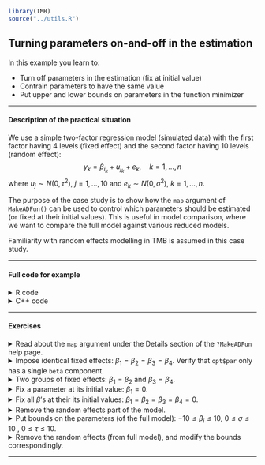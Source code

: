 ```r
library(TMB)
source("../utils.R")
```


## **Turning parameters on-and-off in the estimation** 
In this example you learn to:

* Turn off parameters in the estimation (fix at initial value)
* Contrain parameters to have the same value
* Put upper and lower bounds  on parameters in the function minimizer

***
#### Description of the practical situation
We use a simple two-factor regression
model (simulated data) with the first factor 
having 4 levels (fixed effect)
and the second factor having 10 levels (random effect):
$$
  y_k = \beta_{i_k} + u_{j_k} + e_k, \quad k=1,\dots,n
$$
where $u_j \sim N(0,\tau^2)$, $j=1,\ldots,10$ and $e_k  \sim  N(0,\sigma^2)$, $k=1,\ldots,n$.

The purpose of the case study is to show how the `map`
argument of `MakeADFun()` can be used to control which parameters
should be estimated (or fixed at their initial values). This
is useful in model comparison, where we want to compare
the full model against various reduced models.

Familiarity with random effects modelling in TMB is assumed in this case study.

***

#### Full code for example
<details> <summary> R code</summary>
```r
include_source("map_example.R", linesToInclud=c(1:999))
```
</details>
<details> <summary> C++ code</summary>
```r
include_source("map_example.cpp", linesToInclud=c(1:999))
```
</details>


***
#### Exercises

<details> <summary>Read about the `map` argument under
the Details section of the `?MakeADFun` help page.</summary>

Key points:

* Parameter entries with NAs in the factor are fixed.
* Parameter entries with equal factor level are collected to a common value.

```r
map=list(beta=as.factor(c(NA,NA,1,1)))
```

</details>

<details>
<summary>Impose identical fixed effects: $\beta_1=\beta_2=\beta_3=\beta_4$. Verify that `opt$par` only has a single `beta` component. </summary>
```r
include_source("map_example.R", linesToInclud=c(33:35))
```
</details>

<details>
  <summary>Two groups of fixed effects: $\beta_1=\beta_2$ and $\beta_3=\beta_4$.</summary>
```r
include_source("map_example.R", linesToInclud=c(38:40))
```

* $\beta_1$ and $\beta_2$ are estimated together as a single value, and similarly for $\beta_3$ and $\beta_4$.

* `opt$par` now should contain two `beta` components, one for
each group.

</details>

<details>
  <summary>Fix a parameter at its initial value: $\beta_1=0$.</summary>
```r
include_source("map_example.R", linesToInclud=c(43:45))
```

* `opt$par` now should contain three `beta` components, corresponding
to $\beta_2$, $\beta_3$ $\beta_4$.

</details>

<details>
  <summary>Fix all $\beta$'s at their its initial values: 
  $\beta_1=\beta_2=\beta_3=\beta_4=0$.</summary>
```r
include_source("map_example.R", linesToInclud=c(48:50))
```

* `opt$par`  shouldn't contain any `beta` component.

</details>

<details>
  <summary>Remove the random effects part of the model. </summary>

* Need to remove both $u$ vector and associated standard 
  deviation $\tau$.
```r
include_source("map_example.R", linesToInclud=c(53:55))
```

* Comment: Could have removed `random="u"` from parameter list.

</details>

<details>
  <summary>Put bounds on the parameters (of the full model):
  $-10\leq \beta_i \leq 10$, $0\leq \sigma \leq 10$ , $0\leq \tau \leq 10$.  </summary>

```r
include_source("map_example.R", linesToInclud=c(58:64))
```

</details>

<details>
  <summary>Remove the random effects (from full model), and modify the bounds correspondingly.</summary>
```r
include_source("map_example.R", linesToInclud=c(67:70))
```

</details>


***
